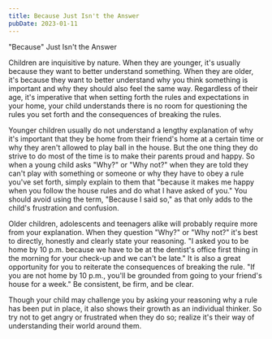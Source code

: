 ```yaml
---
title: Because Just Isn't the Answer
pubDate: 2023-01-11
---
```


"Because" Just Isn't the Answer 

Children are inquisitive by nature.  When they are younger, it's usually because they want to better understand something.  When they are older, it's because they want to better understand why you think something is important and why they should also feel the same way.  Regardless of their age, it's imperative that when setting forth the rules and expectations in your home, your child understands there is no room for questioning the rules you set forth and the consequences of breaking the rules.  

Younger children usually do not understand a lengthy explanation of why it's important that they be home from their friend's home at a certain time or why they aren't allowed to play ball in the house.  But the one thing they do strive to do most of the time is to make their parents proud and happy.  So when a young child asks "Why?" or "Why not?" when they are told they can't play with something or someone or why they have to obey a rule you've set forth, simply explain to them that "because it makes me happy when you follow the house rules and do what I have asked of you."  You should avoid using the term, "Because I said so," as that only adds to the child's frustration and confusion. 

Older children, adolescents and teenagers alike will probably require more from your explanation.  When they question "Why?" or "Why not?" it's best to directly, honestly and clearly state your reasoning.  "I asked you to be home by 10 p.m. because we have to be at the dentist's office first thing in the morning for your check-up and we can't be late."  It is also a great opportunity for you to reiterate the consequences of breaking the rule.  "If you are not home by 10 p.m., you'll be grounded from going to your friend's house for a week." Be consistent, be firm, and be clear.  

Though your child may challenge you by asking your reasoning why a rule has been put in place, it also shows their growth as an individual thinker.  So try not to get angry or frustrated when they do so; realize it's their way of understanding their world around them.